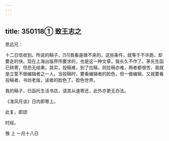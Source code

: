 ```yaml
---
---
---
```

title: 350118① 致王志之
---




思远兄：

十二日信收到。所说的稿子，[51]我看是做不来的，这些条件，就等于不许跑，却要走的快。现在上海出版界所要求的，也是这一种文章，我长久不作了。茅先生函已转寄，但恐无结果。其实，投稿难，到了拉稿，则拉稿亦难，两者都很苦，我就是立誓不做编辑者之一人。当投稿时，要看编辑者的脸色，但一做编辑，又就要看投稿者，书坊老版，读者的脸色了。脸色世界。

我的稿子，已函托生活书店，请其从速寄还，此外亦更无办法。

《准风月谈》日内即寄上。

此复，即颂

时绥。

豫 上 一月十八日
